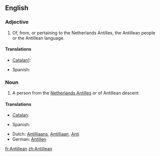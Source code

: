 ==English==

===Adjective===
{{en-adj|-}}

# Of, from, or pertaining to the Netherlands Antilles, the Antillean people or the Antillean language.

====Translations====
{{trans-top|of, from, or pertaining to the Netherlands Antilles}}
* [[Catalan]]]: {{t|ca|antillà}}
{{trans-mid}}
* Spanish: {{t|es|antillano}}
{{trans-bottom}}

===Noun===
{{en-noun}}

# A person from the [[Netherlands Antilles]] or of Antillean descent

====Translations====
{{trans-top|person from the Netherlands Antilles}}
* [[Catalan]]: {{t|ca|antillà|m}}
{{trans-mid}}
* Spanish: {{t|es|antillano|m}}
{{trans-bottom}}

{{checktrans-top}}
* Dutch: [[Antilliaans]], [[Antilliaan]], {{qualifier|slang}} [[Anti]]
* German: [[Antillen]]
{{checktrans-mid}}

[[fr:Antillean]]
[[zh:Antillean]]